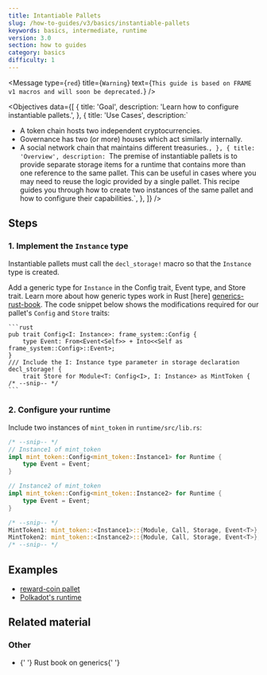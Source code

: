 ```yaml
---
title: Intantiable Pallets
slug: /how-to-guides/v3/basics/instantiable-pallets
keywords: basics, intermediate, runtime
version: 3.0 
section: how to guides
category: basics
difficulty: 1
---
```


<Message
  type={`red`}
  title={`Warning`}
  text={`This guide is based on FRAME v1 macros and will soon be deprecated.`}
/>

<Objectives
  data={[
    {
      title: 'Goal',
      description: 'Learn how to configure instantiable pallets.',
    },
    {
      title: 'Use Cases',
      description:`
- A token chain hosts two independent cryptocurrencies.
- Governance has two (or more) houses which act similarly internally.
- A social network chain that maintains different treasuries.`,
    },
    {
      title: 'Overview',
      description:
        `The premise of instantiable pallets is to provide separate storage items for a runtime that contains more than one
         reference to the same pallet. This can be useful in cases where you may need to reuse the logic provided by a single
         pallet. This recipe guides you through how to create two instances of the same pallet and how to configure their
         capabilities.`,
    },
  ]}
/>

## Steps

### 1. Implement the `Instance` type

Instantiable pallets must call the `decl_storage!` macro so that the `Instance` type is created.

Add a generic type for `Instance` in the Config trait, Event type, and Store trait. Learn more about how generic types work in Rust [here] [generics-rust-book]. The code snippet below shows the modifications required for our pallet's `Config` and `Store` traits:

    ```rust
    pub trait Config<I: Instance>: frame_system::Config {
    	type Event: From<Event<Self>> + Into<<Self as frame_system::Config>::Event>;
    }
    /// Include the I: Instance type parameter in storage declaration
    decl_storage! {
    	trait Store for Module<T: Config<I>, I: Instance> as MintToken {
    /* --snip-- */
    ```

### 2. Configure your runtime

Include two instances of `mint_token` in `runtime/src/lib.rs`:

```rust
/* --snip-- */
// Instance1 of mint_token
impl mint_token::Config<mint_token::Instance1> for Runtime {
	type Event = Event;
}

// Instance2 of mint_token
impl mint_token::Config<mint_token::Instance2> for Runtime {
	type Event = Event;
}

/* --snip-- */
MintToken1: mint_token::<Instance1>::{Module, Call, Storage, Event<T>},
MintToken2: mint_token::<Instance2>::{Module, Call, Storage, Event<T>},
/* --snip-- */
```

## Examples

- [reward-coin pallet](/../examples/template-node/pallets/reward-coin/src/lib.rs)
- [Polkadot's runtime](https://github.com/paritytech/polkadot/blob/master/runtime/polkadot/src/lib.rs#L968)

## Related material

### Other

- <ExternalLink url="https://doc.rust-lang.org/book/ch10-01-syntax.html">
    {' '}
    Rust book on generics{' '}
  </ExternalLink>

[generics-rust-book]: https://doc.rust-lang.org/book/ch10-01-syntax.html
